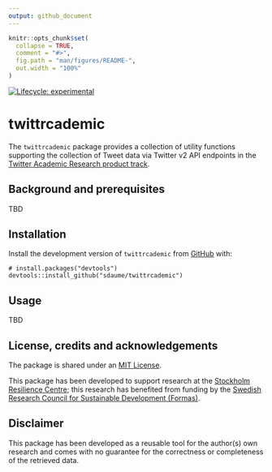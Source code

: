 ```yaml
---
output: github_document
---
```


<!-- README.md is generated from README.Rmd. Please edit that file -->

```r
knitr::opts_chunk$set(
  collapse = TRUE,
  comment = "#>",
  fig.path = "man/figures/README-",
  out.width = "100%"
)
```

<!-- badges: start -->
[![Lifecycle: experimental](https://img.shields.io/badge/lifecycle-experimental-orange.svg)](https://lifecycle.r-lib.org/articles/stages.html#experimental)
<!-- badges: end -->


# twittrcademic
The `twittrcademic` package provides a collection of utility functions supporting the collection of Tweet data via Twitter v2 API endpoints in the [Twitter Academic Research product track](https://developer.twitter.com/en/solutions/academic-research).


## Background and prerequisites
TBD


## Installation
Install the development version of `twittrcademic` from [GitHub](https://github.com/) with:

```
# install.packages("devtools")
devtools::install_github("sdaume/twittrcademic")
```


## Usage
TBD


## License, credits and acknowledgements
The package is shared under an [MIT License](LICENSE.md). 

This package has been developed to support research at the [Stockholm Resilience Centre](https://www.stockholmresilience.org); this research has benefited from funding by the [Swedish Research Council for Sustainable Development (Formas)](https://formas.se/).


## Disclaimer
This package has been developed as a reusable tool for the author(s) own research and comes with no guarantee for the correctness or completeness of the retrieved data. 

